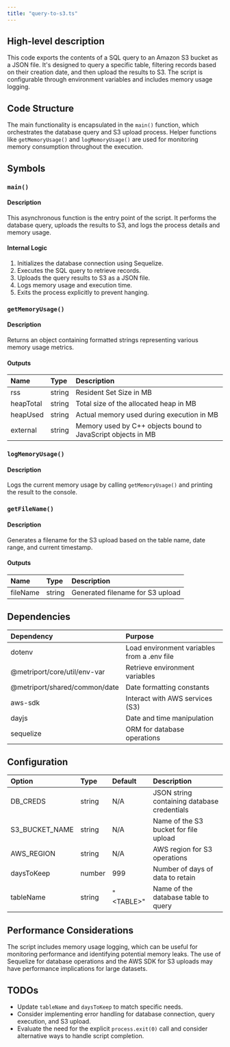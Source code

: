 ```yaml
---
title: "query-to-s3.ts"
---
```


## High-level description
This code exports the contents of a SQL query to an Amazon S3 bucket as a JSON file. It's designed to query a specific table, filtering records based on their creation date, and then upload the results to S3. The script is configurable through environment variables and includes memory usage logging.

## Code Structure
The main functionality is encapsulated in the `main()` function, which orchestrates the database query and S3 upload process. Helper functions like `getMemoryUsage()` and `logMemoryUsage()` are used for monitoring memory consumption throughout the execution.

## Symbols

### `main()`
#### Description
This asynchronous function is the entry point of the script. It performs the database query, uploads the results to S3, and logs the process details and memory usage.

#### Internal Logic
1. Initializes the database connection using Sequelize.
2. Executes the SQL query to retrieve records.
3. Uploads the query results to S3 as a JSON file.
4. Logs memory usage and execution time.
5. Exits the process explicitly to prevent hanging.

### `getMemoryUsage()`
#### Description
Returns an object containing formatted strings representing various memory usage metrics.

#### Outputs
| Name | Type | Description |
|:-----|:-----|:------------|
| rss | string | Resident Set Size in MB |
| heapTotal | string | Total size of the allocated heap in MB |
| heapUsed | string | Actual memory used during execution in MB |
| external | string | Memory used by C++ objects bound to JavaScript objects in MB |

### `logMemoryUsage()`
#### Description
Logs the current memory usage by calling `getMemoryUsage()` and printing the result to the console.

### `getFileName()`
#### Description
Generates a filename for the S3 upload based on the table name, date range, and current timestamp.

#### Outputs
| Name | Type | Description |
|:-----|:-----|:------------|
| fileName | string | Generated filename for S3 upload |

## Dependencies
| Dependency | Purpose |
|:-----------|:--------|
| dotenv | Load environment variables from a .env file |
| @metriport/core/util/env-var | Retrieve environment variables |
| @metriport/shared/common/date | Date formatting constants |
| aws-sdk | Interact with AWS services (S3) |
| dayjs | Date and time manipulation |
| sequelize | ORM for database operations |

## Configuration
| Option | Type | Default | Description |
|:-------|:-----|:--------|:------------|
| DB_CREDS | string | N/A | JSON string containing database credentials |
| S3_BUCKET_NAME | string | N/A | Name of the S3 bucket for file upload |
| AWS_REGION | string | N/A | AWS region for S3 operations |
| daysToKeep | number | 999 | Number of days of data to retain |
| tableName | string | "&lt;TABLE&gt;" | Name of the database table to query |

## Performance Considerations
The script includes memory usage logging, which can be useful for monitoring performance and identifying potential memory leaks. The use of Sequelize for database operations and the AWS SDK for S3 uploads may have performance implications for large datasets.

## TODOs
- Update `tableName` and `daysToKeep` to match specific needs.
- Consider implementing error handling for database connection, query execution, and S3 upload.
- Evaluate the need for the explicit `process.exit(0)` call and consider alternative ways to handle script completion.